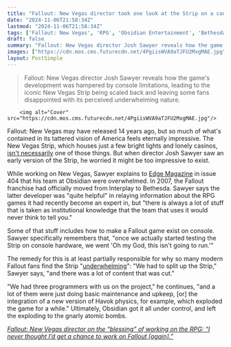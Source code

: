 ```yaml
---
title: "Fallout: New Vegas director took one look at the Strip on a console devkit and thought, 'Oh my god, this isn’t going to run'"
date: "2024-11-06T21:58:34Z"
lastmod: "2024-11-06T21:58:34Z"
tags: ['Fallout: New Vegas', 'RPG', 'Obsidian Entertainment', 'Bethesda', 'PC', 'Xbox 360', 'PS3', 'Post-Apocalyptic', 'Open World']
draft: false
summary: "Fallout: New Vegas director Josh Sawyer reveals how the game's development was hampered by console limitations, leading to the iconic New Vegas Strip being scaled back and leaving some fans disappointed with its perceived underwhelming nature."
images: ["https://cdn.mos.cms.futurecdn.net/4PgiisWVA9aTJFU2MxgMAE.jpg"]
layout: PostSimple
---
```

> Fallout: New Vegas director Josh Sawyer reveals how the game's development was hampered by console limitations, leading to the iconic New Vegas Strip being scaled back and leaving some fans disappointed with its perceived underwhelming nature.


        <img alt="Cover" src="https://cdn.mos.cms.futurecdn.net/4PgiisWVA9aTJFU2MxgMAE.jpg"/>
        
Fallout: New Vegas may have released 14 years ago, but so much of what's contained in its tattered vision of America feels eternally impressive. The New Vegas Strip, which houses just a few bright lights and lonely casinos, [<u>isn't necessarily</u>](https://www.reddit.com/r/Fallout/comments/r4gz1p/as_amazing_as_new_vegas_is_i_still_think_the/) one of those things. But when director Josh Sawyer saw an early version of the Strip, he worried it might be too impressive to exist.

While working on New Vegas, Sawyer explains to [Edge Magazine](https://www.awin1.com/awclick.php?awinmid=2961&awinaffid=103504&clickref=grd-us-8362640459371352153&p=https%3A%2F%2Fwww.magazinesdirect.com%2Faz-magazines%2F6936449%2Fedge-magazine-subscription.thtml) in issue 404 that his team at Obsidian were overwhelmed. In 2007, the Fallout franchise had officially moved from Interplay to Bethesda. Sawyer says the latter developer was "quite helpful" in relaying information about the RPG games it had recently become an expert in, but "there is always a lot of stuff that is taken as institutional knowledge that the team that uses it would never think to tell you."

Some of that stuff includes how to make a Fallout game exist on console. Sawyer specifically remembers that, "once we actually started testing the Strip on console hardware, we went 'Oh my God, this isn't going to run.'" 

The remedy for this is at least partially responsible for why so many modern Fallout fans find the Strip "[<u>underwhelming</u>](https://www.reddit.com/r/Fallout/comments/7p7wba/new_vegas_strip_in_new_vegas_underwhelming/)": "We had to split up the Strip," Sawyer says, "and there was a lot of content that was cut."

"We had three programmers with us on the project," he continues, "and a lot of them were just doing basic maintenance and upkeep, [or] the integration of a new version of Havok physics, for example, which exploded the game for a while." Ultimately, Obsidian got it all under control, and left the exploding to the gnarly atomic bombs. 

[<u><em>Fallout: New Vegas director on the “blessing” of working on the RPG: “I never thought I’d get a chance to work on Fallout [again].”</em></u>](https://www.gamesradar.com/games/fallout/fallout-new-vegas-director-on-the-blessing-of-working-on-the-rpg-i-never-thought-id-get-a-chance-to-work-on-fallout-again/)
        